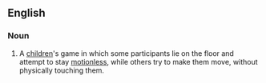 ==English==
{{wikipedia}}
===Noun===
{{en-noun|-|head=[[sleeping]] [[lions]]}}

# {{games}} A [[children]]'s game in which some participants lie on the floor and attempt to stay [[motionless]], while others try to make them move, without physically touching them.